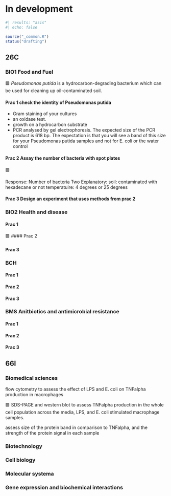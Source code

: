 # In development

```r
#| results: "asis"
#| echo: false

source("_common.R")
status("drafting")
```

## 26C

### BIO1 Food and Fuel

🟩
*Pseudomonas putida* is a hydrocarbon-degrading bacterium which
can be used for cleaning up oil-contaminated soil. 

#### Prac 1 check the identity of Pseudomonas putida

-   Gram staining of your cultures
-   an oxidase test.
-   growth on a hydrocarbon substrate
-   PCR analysed by gel electrophoresis. The expected size of the 
    PCR product is 618 bp. The expectation is that you will
    see a band of this size for your Pseudomonas putida samples and 
    not for E. coli or the water control

#### Prac 2 Assay the number of bacteria with spot plates

🟩

Response: Number of bacteria
Two Explanatory: 
   soil: contaminated with hexadecane or not
   temperatuire: 4 degrees or 25 degrees



#### Prac 3 Design an experiment that uses methods from prac 2


### BIO2 Health and disease

#### Prac 1 
🟩
#### Prac 2 

#### Prac 3 


### BCH

#### Prac 1 

#### Prac 2 

#### Prac 3 


### BMS Anitbiotics and antimicrobial resistance

#### Prac 1 

#### Prac 2 

#### Prac 3 


## 66I

### Biomedical sciences

flow cytometry to assess the effect of LPS and E. coli on TNFalpha production in macrophages

🟩 SDS-PAGE and western blot to assess TNFalpha production in the whole cell population across the media, LPS, and E. coli stimulated macrophage samples.

assess size of the protein band in comparison to TNFalpha, and the strength of the protein signal in each sample


### Biotechnology


### Cell biology


### Molecular systema


### Gene expression and biochemical interactions
